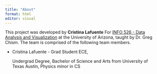 ```yaml
---
title: "About"
format: html
editor: visual
---
```


This project was developed by **Cristina Lafuente** For [INFO 526 - Data Analysis and Visualization](https://datavizaz.org/) at the University of Arizona, taught by Dr. Greg Chism. The team is comprised of the following team members.

-   Cristina Lafuente  - Grad Student ECE,

    Undergrad Degree, Bachelor of Science and Arts from University of Texas Austin, Physics minor in CS
